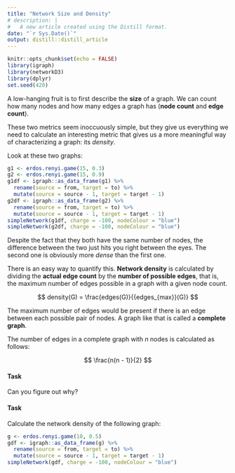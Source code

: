 ```yaml
---
title: "Network Size and Density"
# description: |
#   A new article created using the Distill format.
date: "`r Sys.Date()`"
output: distill::distill_article
---
```


```r
knitr::opts_chunk$set(echo = FALSE)
library(igraph)
library(networkD3)
library(dplyr)
set.seed(420)
```


A low-hanging fruit is to first describe the **size** of a graph.
We can count how many nodes and how many edges a graph has (**node count** and **edge count**).

These two metrics seem inoccuously simple, but they give us everything we need to calculate an interesting metric that gives us a more meaningful way of characterizing a graph: its *density*.

Look at these two graphs:

```r
g1 <- erdos.renyi.game(15, 0.3)
g2 <- erdos.renyi.game(15, 0.9)
g1df <- igraph::as_data_frame(g1) %>% 
  rename(source = from, target = to) %>% 
  mutate(source = source - 1, target = target - 1)
g2df <- igraph::as_data_frame(g2) %>% 
  rename(source = from, target = to) %>% 
  mutate(source = source - 1, target = target - 1)
simpleNetwork(g1df, charge = -100, nodeColour = "blue")
simpleNetwork(g2df, charge = -100, nodeColour = "blue")
```

Despite the fact that they both have the same number of nodes, the difference between the two just hits you right between the eyes.
The second one is obviously more *dense* than the first one.

There is an easy way to quantify this.
**Network density** is calculated by dividing the **actual edge count** by the **number of possible edges**, that is, the maximum number of edges possible in a graph with a given node count.

$$
density(G) = \frac{edges(G)}{{edges_{max}}(G)}
$$

The maximum number of edges would be present if there is an edge between each possible pair of nodes.
A graph like that is called a **complete graph**.

The number of edges in a complete graph with $n$ nodes is calculated as follows:

$$
\frac{n(n - 1)}{2}
$$

#### Task

Can you figure out why?

#### Task

Calculate the network density of the following graph:

```r
g <- erdos.renyi.game(10, 0.5)
gdf <- igraph::as_data_frame(g) %>% 
  rename(source = from, target = to) %>% 
  mutate(source = source - 1, target = target - 1)
simpleNetwork(gdf, charge = -100, nodeColour = "blue")
```




